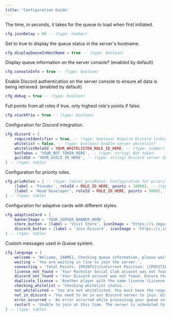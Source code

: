 ```yaml
---
title: 'Configuration Guide'
---
```


The time, in seconds, it takes for the queue to load when first initiated.
```lua cfg.lua
cfg.joinDelay = 60 -- (type: number)
```

Set to true to display the queue status in the server's hostname.
```lua cfg.lua
cfg.displayQueueInHostName = true -- (type: boolean)
```

Display queue information on the server console? (enabled by default)
```lua cfg.lua
cfg.consoleInfo = true -- (type: boolean)
```

Enable Discord authentication on the server console to ensure all data is being retrieved. (enabled by default)
```lua cfg.lua
cfg.debug = true -- (type: boolean)
```

Full points from all roles if true, only highest role's points if false.
```lua cfg.lua
cfg.stackPrio = true -- (type: boolean)
```

Configuration for Discord integration.
```lua cfg.lua
cfg.discord = {
    requireIdentifier = true, -- (type: boolean) Require Discord linking?
    whitelist = false, -- (type: boolean) Enable server whitelist?
    whitelistRoleId = YOUR_WHITELISTED_ROLE_ID_HERE, -- (type: number) Role for whitelist access.
    botToken = 'YOUR_BOT_TOKEN_HERE', -- (type: string) Bot token.
    guildId = 'YOUR_GUILD_ID_HERE', -- (type: string) Discord server ID.
} -- (type: table)
```

Configuration for priority roles.
```lua cfg.lua
cfg.prioRoles = { -- (type: table) prioRoles: Configuration for priority roles.
    {label = 'Founder', roleId = ROLE_ID_HERE, points = 10000}, -- (type: table) Founder role configuration.
    {label = 'Head Developer', roleId = ROLE_ID_HERE, points = 5000}, -- (type: table) Head Developer role configuration.
} -- (type: table)
```

Configuration for adaptive cards with different styles.
```lua cfg.lua
cfg.adaptiveCard = {
    bannerImage = 'YOUR_SERVER_BANNER_HERE',
    store_button = {label = 'Visit Store', iconImage = 'https://i.imgur.com/CLrYUTP.png', url = 'YOUR_STORE_LINK_HERE', style = 'default'},
    discord_button = {label = 'Join Discord', iconImage = 'https://i.imgur.com/EKhzTJa.png', url = 'YOUR_DISCORD_LINK_HERE', style = 'default'},
} -- (type: table)
```

Custom messages used in Queue system.
```lua cfg.lua
cfg.language = {
    welcome = 'Welcome, {NAME}, Checking queue information, please wait...',
    waiting = 'You are waiting in line to join the server.',
    connecting = 'Total Points: {POINTS}\n\nCurrent Position: [{POSITION}/{QUEUE_SIZE}]\n\nSession Time: {HOURS}h {MINUTES}m {SECONDS}s 🕑\n\nTired of waiting in the queue? Visit our store and donate to skip the line.',
    license_not_found = 'Your Rockstar Social Club account was not found. Make sure you are logged in before connecting.',
    discord_not_found = 'Your Discord account was not found. Ensure that Discord is open and linked to Cfx.re before connecting.',
    duplicate_license = 'Another player with the same license (License: {LICENSE}) as you was found in the server.',
    checking_whitelist = 'Checking whitelist status...',
    not_whitelisted = 'You are not whitelisted. You must have the required Discord role to connect.',
    not_in_discord = 'You need to be in our Discord server to join. discord.gg/pinkable.',
    error_occurred = 'An error occurred while processing your queue information. Please reconnect.',
    restart = 'Unable to join at this time. The server is scheduled to restart in 1 minute. Please wait until the restart is complete before reconnecting.',
} -- (type: table)
```
